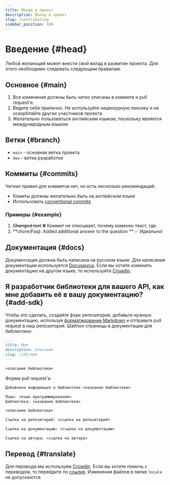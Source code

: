 ```yaml
---
title: Вклад в проект
description: Вклад в проект
slug: /contributing
sidebar_position: 100
---
```


# Введение {#head}

Любой желающий может внести свой вклад в развитие проекта. Для этого необходимо следовать следующим правилам:

## Основное {#main}

1.  Все изменения должны быть четко описаны в коммите и pull request'е.
2.  Ведите себя прилично. Не используйте нецензурную лексику и не оскорбляйте других участников проекта.
3.  Желательно пользоваться английским языком, поскольку является международным языком

## Ветки {#branch}

-   `main` - основная ветка проекта
-   `dev` - ветка разработки

## Коммиты {#commits}

Четких правил для коммитов нет, но есть несколько рекомендаций:

-   Комиты должны желательно быть на английском языке
-   Использовать [conventional commits](https://conventionalcommits.org)

### Примеры {#example}

1.  <strike>Changed text</strike> ❌ Коммит не описывает, почему изменен текст, где.
2.  **chore(Faq): Added additional answer to the question ** ✅ Идеально!

## Документация {#docs}

Документация должна быть написана на русском языке. Для написания документации используется [Docusaurus](https://docusaurus.io/).
Если вы хотите изменить документацию на другом языке, то используйте [Crowdin](https://i18n.boticord.top/).

## Я разработчик библиотеки для вашего API, как мне добавить её в вашу документацию? {#add-sdk}

Чтобы это сделать, создайте форк репозитория, добавьте нужную документацию, используя [форматирование Markdown](https://docusaurus.io/docs/markdown-features) и отправьте pull request в наш репозиторий. 
Шаблон страницы в документации для библиотеки:

```md
---
title: Имя
description: Описание
slug: /sdk/имя
---

<описание библиотеки>
```

Форма pull request'а:

```md
Добавлена информация о библиотеке <название библиотеки>

Язык: <язык программирования>
Библиотека: <название библиотеки>

<описание библиотеки>

Ссылка на репозиторий: <ссылка на репозиторий>

Ссылка на документацию: <ссылка на документацию>

Ссылка на автора: <ссылка на автора>
```

## Перевод {#translate}

Для перевода мы используем [Crowdin](https://crowdin.com/). Если вы хотите помочь с переводом, то перейдите по [ссылке](https://crowdin.com/project/boticord/).
Изменения файлов в папке `locale` не допускаются.
